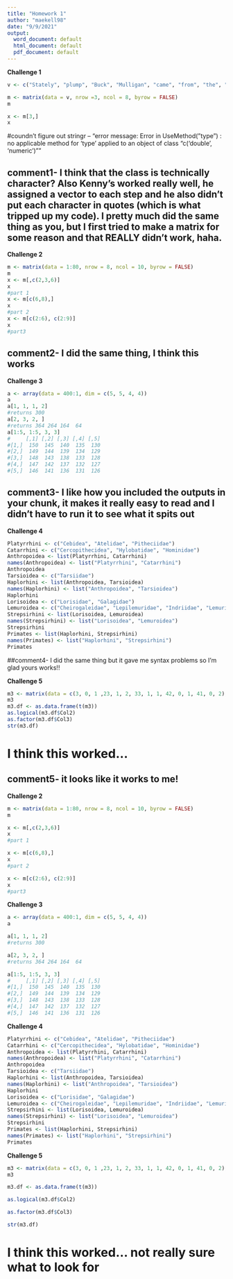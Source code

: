 ---
title: "Homework 1"
author: "maekell98"
date: "9/9/2021"
output:
  word_document: default
  html_document: default
  pdf_document: default
---



**Challenge 1**

```{r Ulysses chunk}
v <- c("Stately", "plump", "Buck", "Mulligan", "came", "from", "the", "stairhead", "bearing", "a", "bowl", "of", "lather", "on", "which", "a", "mirror", "and", "a", "razor", "lay", "crossed", "NA", "NA")

m <- matrix(data = v, nrow =3, ncol = 8, byrow = FALSE)
m

x <- m[3,]
x

```
#coundn't figure out stringr -- "error message: Error in UseMethod("type") : no applicable method for 'type' applied to an object of class "c('double', 'numeric')""

## comment1- I think that the class is technically character? Also Kenny's worked really well, he assigned a vector to each step and he also didn't put each character in quotes (which is what tripped up my code). I pretty much did the same thing as you, but I first tried to make a matrix for some reason and that REALLY didn't work, haha.


**Challenge 2**

```{r matrix chunk}
m <- matrix(data = 1:80, nrow = 8, ncol = 10, byrow = FALSE)
m
x <- m[,c(2,3,6)] 
x
#part 1
x <- m[c(6,8),] 
x
#part 2
x <- m[c(2:6), c(2:9)]
x
#part3
```
## comment2- I did the same thing, I think this works


**Challenge 3** 

```{r array chunk}
a <- array(data = 400:1, dim = c(5, 5, 4, 4))
a
a[1, 1, 1, 2]
#returns 300
a[2, 3, 2, ]
#returns 364 264 164  64
a[1:5, 1:5, 3, 3]
#     [,1] [,2] [,3] [,4] [,5]
#[1,]  150  145  140  135  130
#[2,]  149  144  139  134  129
#[3,]  148  143  138  133  128
#[4,]  147  142  137  132  127
#[5,]  146  141  136  131  126
```
## comment3- I like how you included the outputs in your chunk, it makes it really easy to read and I didn't have to run it to see what it spits out


**Challenge 4** 

```{r phylogeny chunk}
Platyrrhini <- c("Cebidea", "Atelidae", "Pitheciidae")
Catarrhini <- c("Cercopithecidea", "Hylobatidae", "Hominidae")
Anthropoidea <- list(Platyrrhini, Catarrhini)
names(Anthropoidea) <- list("Platyrrhini", "Catarrhini")
Anthropoidea
Tarsioidea <- c("Tarsiidae")
Haplorhini <- list(Anthropoidea, Tarsioidea)
names(Haplorhini) <- list("Anthropoidea", "Tarsioidea")
Haplorhini
Lorisoidea <- c("Lorisidae", "Galagidae")
Lemuroidea <- c("Cheirogaleidae", "Lepilemuridae", "Indriidae", "Lemuridae", "Daubentoniidae")
Strepsirhini <- list(Lorisoidea, Lemuroidea)
names(Strepsirhini) <- list("Lorisoidea", "Lemuroidea")
Strepsirhini
Primates <- list(Haplorhini, Strepsirhini)
names(Primates) <- list("Haplorhini", "Strepsirhini")
Primates
```

##comment4- I did the same thing but it gave me syntax problems so I'm glad yours works!!


**Challenge 5**

```{r matrix logical/factor chunk}
m3 <- matrix(data = c(3, 0, 1 ,23, 1, 2, 33, 1, 1, 42, 0, 1, 41, 0, 2), nrow = 5, ncol = 3, byrow = TRUE)
m3
m3.df <- as.data.frame(t(m3))
as.logical(m3.df$Col2)
as.factor(m3.df$Col3)
str(m3.df) 
```
# I think this worked...
## comment5- it looks like it works to me!



**Challenge 2**

```{r matrix chunk}
m <- matrix(data = 1:80, nrow = 8, ncol = 10, byrow = FALSE)
m

x <- m[,c(2,3,6)] 
x
#part 1

x <- m[c(6,8),] 
x
#part 2

x <- m[c(2:6), c(2:9)]
x
#part3

```




**Challenge 3** 

```{r array chunk}
a <- array(data = 400:1, dim = c(5, 5, 4, 4))
a

a[1, 1, 1, 2]
#returns 300

a[2, 3, 2, ]
#returns 364 264 164  64

a[1:5, 1:5, 3, 3]
#     [,1] [,2] [,3] [,4] [,5]
#[1,]  150  145  140  135  130
#[2,]  149  144  139  134  129
#[3,]  148  143  138  133  128
#[4,]  147  142  137  132  127
#[5,]  146  141  136  131  126
```



**Challenge 4** 

```{r phylogeny chunk}
Platyrrhini <- c("Cebidea", "Atelidae", "Pitheciidae")
Catarrhini <- c("Cercopithecidea", "Hylobatidae", "Hominidae")
Anthropoidea <- list(Platyrrhini, Catarrhini)
names(Anthropoidea) <- list("Platyrrhini", "Catarrhini")
Anthropoidea
Tarsioidea <- c("Tarsiidae")
Haplorhini <- list(Anthropoidea, Tarsioidea)
names(Haplorhini) <- list("Anthropoidea", "Tarsioidea")
Haplorhini
Lorisoidea <- c("Lorisidae", "Galagidae")
Lemuroidea <- c("Cheirogaleidae", "Lepilemuridae", "Indriidae", "Lemuridae", "Daubentoniidae")
Strepsirhini <- list(Lorisoidea, Lemuroidea)
names(Strepsirhini) <- list("Lorisoidea", "Lemuroidea")
Strepsirhini
Primates <- list(Haplorhini, Strepsirhini)
names(Primates) <- list("Haplorhini", "Strepsirhini")
Primates
```




**Challenge 5**

```{r matrix logical/factor chunk}
m3 <- matrix(data = c(3, 0, 1 ,23, 1, 2, 33, 1, 1, 42, 0, 1, 41, 0, 2), nrow = 5, ncol = 3, byrow = TRUE)
m3

m3.df <- as.data.frame(t(m3))

as.logical(m3.df$Col2)

as.factor(m3.df$Col3)

str(m3.df) 
```
# I think this worked... not really sure what to look for



